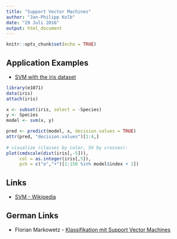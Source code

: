 ```yaml
---
title: "Support Vector Machines"
author: "Jan-Philipp Kolb"
date: "29 Juli 2016"
output: html_document
---
```


```r
knitr::opts_chunk$set(echo = TRUE)
```

## Application Examples

- [SVM with the iris dataset](http://www.r-bloggers.com/using-support-vector-machines-as-flower-finders-name-that-iris/)

```r
library(e1071)
data(iris)
attach(iris)

x <- subset(iris, select = -Species)
y <- Species
model <- svm(x, y) 
```

```r
pred <- predict(model, x, decision.values = TRUE)
attr(pred, "decision.values")[1:4,]
 
# visualize (classes by color, SV by crosses):
plot(cmdscale(dist(iris[,-5])),
     col = as.integer(iris[,5]),
     pch = c("o","+")[1:150 %in% model$index + 1])
```

## Links

- [SVM - Wikipedia](https://en.wikipedia.org/wiki/Support_vector_machine)


## German Links

- Florian Markowetz - [Klassifikation mit Support Vector Machines](http://lectures.molgen.mpg.de/statistik03/docs/Kapitel_16.pdf)